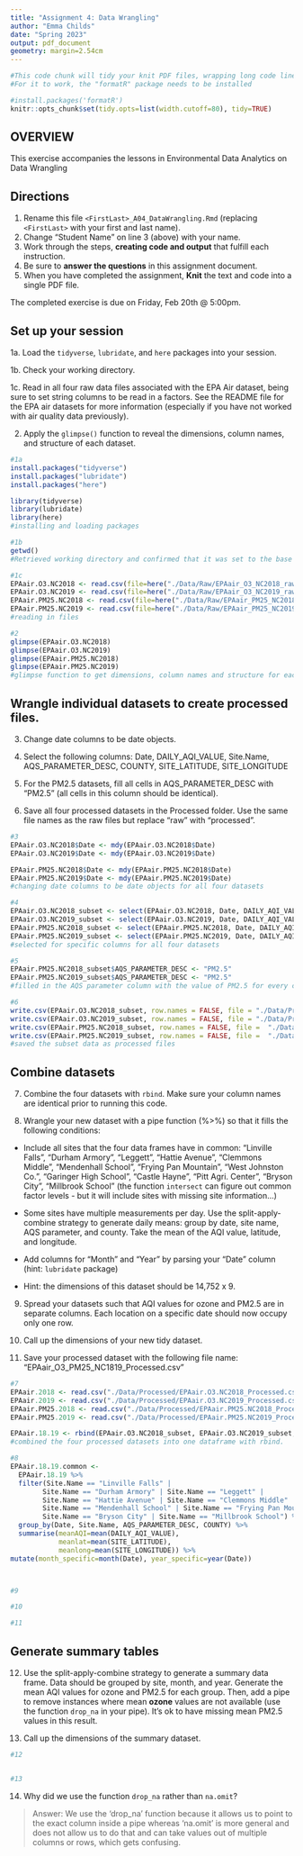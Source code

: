 ```yaml
---
title: "Assignment 4: Data Wrangling"
author: "Emma Childs"
date: "Spring 2023"
output: pdf_document
geometry: margin=2.54cm
---
```


```r
#This code chunk will tidy your knit PDF files, wrapping long code lines
#For it to work, the "formatR" package needs to be installed

#install.packages('formatR')
knitr::opts_chunk$set(tidy.opts=list(width.cutoff=80), tidy=TRUE)
```


## OVERVIEW

This exercise accompanies the lessons in Environmental Data Analytics on Data Wrangling 

## Directions

1.  Rename this file `<FirstLast>_A04_DataWrangling.Rmd` (replacing `<FirstLast>` with your first and last name).
2. Change "Student Name" on line 3 (above) with your name.
3. Work through the steps, **creating code and output** that fulfill each instruction.
4. Be sure to **answer the questions** in this assignment document.
5. When you have completed the assignment, **Knit** the text and code into a single PDF file.

The completed exercise is due on Friday, Feb 20th @ 5:00pm.

## Set up your session 

1a. Load the `tidyverse`,  `lubridate`, and `here` packages into your session.

1b. Check your working directory.

1c. Read in all four raw data files associated with the EPA Air dataset, being sure to set string columns to be read in a factors. See the README file for the EPA air datasets for more information (especially if you have not worked with air quality data previously). 

2. Apply the `glimpse()` function to reveal the dimensions, column names, and structure of each dataset. 

```r
#1a 
install.packages("tidyverse")
install.packages("lubridate")
install.packages("here")

library(tidyverse)
library(lubridate)
library(here)
#installing and loading packages 

#1b 
getwd()
#Retrieved working directory and confirmed that it was set to the base level EDA Spring 2023 folder. 

#1c 
EPAair.O3.NC2018 <- read.csv(file=here("./Data/Raw/EPAair_O3_NC2018_raw.csv"), stringsAsFactors = TRUE)
EPAair.O3.NC2019 <- read.csv(file=here("./Data/Raw/EPAair_O3_NC2019_raw.csv"), stringsAsFactors = TRUE)
EPAair.PM25.NC2018 <- read.csv(file=here("./Data/Raw/EPAair_PM25_NC2018_raw.csv"), stringsAsFactors = TRUE)
EPAair.PM25.NC2019 <- read.csv(file=here("./Data/Raw/EPAair_PM25_NC2019_raw.csv"), stringsAsFactors = TRUE)
#reading in files

#2 
glimpse(EPAair.O3.NC2018)
glimpse(EPAair.O3.NC2019)
glimpse(EPAair.PM25.NC2018)
glimpse(EPAair.PM25.NC2019)
#glimpse function to get dimensions, column names and structure for each dataset we are analyzing.

```


## Wrangle individual datasets to create processed files.

3. Change date columns to be date objects.

4. Select the following columns: Date, DAILY_AQI_VALUE, Site.Name, AQS_PARAMETER_DESC, COUNTY, SITE_LATITUDE, SITE_LONGITUDE

5. For the PM2.5 datasets, fill all cells in AQS_PARAMETER_DESC with "PM2.5" (all cells in this column should be identical).

6. Save all four processed datasets in the Processed folder. Use the same file names as the raw files but replace "raw" with "processed".

```r
#3
EPAair.O3.NC2018$Date <- mdy(EPAair.O3.NC2018$Date)
EPAair.O3.NC2019$Date <- mdy(EPAair.O3.NC2019$Date)

EPAair.PM25.NC2018$Date <- mdy(EPAair.PM25.NC2018$Date)
EPAair.PM25.NC2019$Date <- mdy(EPAair.PM25.NC2019$Date)
#changing date columns to be date objects for all four datasets

#4
EPAair.O3.NC2018_subset <- select(EPAair.O3.NC2018, Date, DAILY_AQI_VALUE, Site.Name, AQS_PARAMETER_DESC, COUNTY, SITE_LATITUDE, SITE_LONGITUDE)
EPAair.O3.NC2019_subset <- select(EPAair.O3.NC2019, Date, DAILY_AQI_VALUE, Site.Name, AQS_PARAMETER_DESC, COUNTY, SITE_LATITUDE, SITE_LONGITUDE)
EPAair.PM25.NC2018_subset <- select(EPAair.PM25.NC2018, Date, DAILY_AQI_VALUE, Site.Name, AQS_PARAMETER_DESC, COUNTY, SITE_LATITUDE, SITE_LONGITUDE)
EPAair.PM25.NC2019_subset <- select(EPAair.PM25.NC2019, Date, DAILY_AQI_VALUE, Site.Name, AQS_PARAMETER_DESC, COUNTY, SITE_LATITUDE, SITE_LONGITUDE)
#selected for specific columns for all four datasets 

#5
EPAair.PM25.NC2018_subset$AQS_PARAMETER_DESC <- "PM2.5"
EPAair.PM25.NC2019_subset$AQS_PARAMETER_DESC <- "PM2.5"
#filled in the AQS parameter column with the value of PM2.5 for every cell

#6
write.csv(EPAair.O3.NC2018_subset, row.names = FALSE, file = "./Data/Processed/EPAair.O3.NC2018_Processed.csv")
write.csv(EPAair.O3.NC2019_subset, row.names = FALSE, file = "./Data/Processed/EPAair.O3.NC2019_Processed.csv")
write.csv(EPAair.PM25.NC2018_subset, row.names = FALSE, file =  "./Data/Processed/EPAair.PM25.NC2018_Processed.csv")
write.csv(EPAair.PM25.NC2019_subset, row.names = FALSE, file =  "./Data/Processed/EPAair.PM25.NC2019_Processed.csv")
#saved the subset data as processed files 
```


## Combine datasets

7. Combine the four datasets with `rbind`. Make sure your column names are identical prior to running this code.

8. Wrangle your new dataset with a pipe function (%>%) so that it fills the following conditions: 

  * Include all sites that the four data frames have in common: "Linville Falls", "Durham Armory", "Leggett", "Hattie Avenue", "Clemmons Middle", "Mendenhall School", "Frying Pan Mountain", "West Johnston Co.", "Garinger High School", "Castle Hayne", "Pitt Agri. Center", "Bryson City", "Millbrook School" (the function `intersect` can figure out common factor levels - but it will include sites with missing site information...) 

  * Some sites have multiple measurements per day. Use the split-apply-combine strategy to generate daily means: group by date, site name, AQS parameter, and county. Take the mean of the AQI value, latitude, and longitude.
  
  * Add columns for "Month" and "Year" by parsing your "Date" column (hint: `lubridate` package)
  
  * Hint: the dimensions of this dataset should be 14,752 x 9.

9. Spread your datasets such that AQI values for ozone and PM2.5 are in separate columns. Each location on a specific date should now occupy only one row.

10. Call up the dimensions of your new tidy dataset.

11. Save your processed dataset with the following file name: "EPAair_O3_PM25_NC1819_Processed.csv"

```r
#7 
EPAair.2018 <- read.csv("./Data/Processed/EPAair.O3.NC2018_Processed.csv")
EPAair.2019 <- read.csv("./Data/Processed/EPAair.O3.NC2019_Processed.csv")
EPAair.PM25.2018 <- read.csv("./Data/Processed/EPAair.PM25.NC2018_Processed.csv")
EPAair.PM25.2019 <- read.csv("./Data/Processed/EPAair.PM25.NC2019_Processed.csv")

EPAair.18.19 <- rbind(EPAair.O3.NC2018_subset, EPAair.O3.NC2019_subset, EPAair.PM25.NC2018_subset, EPAair.PM25.NC2019_subset)
#combined the four processed datasets into one dataframe with rbind.

#8 
EPAair.18.19.common <- 
  EPAair.18.19 %>%
  filter(Site.Name == "Linville Falls" |
        Site.Name == "Durham Armory" | Site.Name == "Leggett" |
        Site.Name == "Hattie Avenue" | Site.Name == "Clemmons Middle" |
        Site.Name == "Mendenhall School" | Site.Name == "Frying Pan Mountain" |         Site.Name == "West Johnston Co." | Site.Name == "Garinger High School" |         Site.Name == "Castle Hayne" | Site.Name == "Pitt Agri. Center" |
        Site.Name == "Bryson City" | Site.Name == "Millbrook School") %>%
  group_by(Date, Site.Name, AQS_PARAMETER_DESC, COUNTY) %>%
  summarise(meanAQI=mean(DAILY_AQI_VALUE), 
            meanlat=mean(SITE_LATITUDE), 
            meanlong=mean(SITE_LONGITUDE)) %>%
mutate(month_specific=month(Date), year_specific=year(Date))



#9

#10

#11

```


## Generate summary tables

12. Use the split-apply-combine strategy to generate a summary data frame. Data should be grouped by site, month, and year. Generate the mean AQI values for ozone and PM2.5 for each group. Then, add a pipe to remove instances where mean **ozone** values are not available (use the function `drop_na` in your pipe). It's ok to have missing mean PM2.5 values in this result. 

13. Call up the dimensions of the summary dataset.

```r

#12


#13


```

14. Why did we use the function `drop_na` rather than `na.omit`?

> Answer: We use the 'drop_na' function because it allows us to point to the exact column inside a pipe whereas 'na.omit' is more general and does not allow us to do that and can take values out of multiple columns or rows, which gets confusing. 
